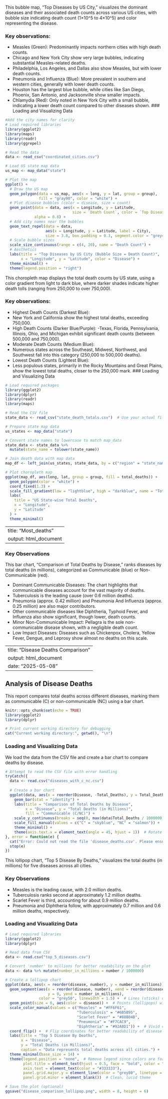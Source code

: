 This bubble map, "Top Diseases by US City," visualizes the dominant diseases and their associated death counts across various US cities, with bubble size indicating death count (1×10\^5 to 4×10\^5) and color representing the disease.

### Key observations:

-   Measles (Green): Predominantly impacts northern cities with high death counts.
-   Chicago and New York City show very large bubbles, indicating substantial Measles-related deaths.
-   Philadelphia, Los Angeles, and Dallas also show Measles, but with lower death counts.
-   Pneumonia and Influenza (Blue): More prevalent in southern and western cities, generally with lower death counts.
-   Houston has the largest blue bubble, while cities like San Diego, Phoenix, San Antonio, and Jacksonville show smaller impacts.
-   Chlamydia (Red): Only noted in New York City with a small bubble, indicating a lower death count compared to other diseases shown. \### Loading and Visualizing Data

```r
#Add the city names for clarity
# Load required libraries
library(ggplot2)
library(maps)
library(readr)
library(ggrepel)

# Read the data
data <- read_csv("coordinated_cities.csv")

# Load US state map data
us_map <- map_data("state")

# Plot the map
ggplot() +
  # Draw the US map
  geom_polygon(data = us_map, aes(x = long, y = lat, group = group),
               fill = "gray90", color = "white") +
  # Plot disease bubbles (color = disease, size = count)
  geom_point(data = data, aes(x = Longitude, y = Latitude, 
                              size = `Death Count`, color = `Top Disease`),
             alpha = 0.8) +
  # Add city names near the bubbles
  geom_text_repel(data = data, 
                  aes(x = Longitude, y = Latitude, label = City),
                  size = 3.8, box.padding = 0.3, segment.color = "grey40") +
  # Scale bubble sizes
  scale_size_continuous(range = c(4, 20), name = "Death Count") +
  # Aesthetics
  labs(title = "Top Diseases by US City (Bubble Size = Death Count)",
       x = "Longitude", y = "Latitude", color = "Disease") +
  theme_minimal() +
  theme(legend.position = "right")

```

This choropleth map displays the total death counts by US state, using a color gradient from light to dark blue, where darker shades indicate higher death tolls (ranging from 250,000 to over 750,000).

### Key observations:

-   Highest Death Counts (Darkest Blue):
-   New York and California show the highest total deaths, exceeding 750,000.
-   High Death Counts (Darker Blue/Purple): -Texas, Florida, Pennsylvania, Illinois, Ohio, and Michigan exhibit significant death counts (between 500,000 and 750,000).
-   Moderate Death Counts (Medium Blue):
-   Numerous states across the Southeast, Midwest, Northwest, and Southwest fall into this category (250,000 to 500,000 deaths).
-   Lowest Death Counts (Lightest Blue):
-   Less populous states, primarily in the Rocky Mountains and Great Plains, show the lowest total deaths, closer to the 250,000 mark. \### Loading and Visualizing Data

```r
# Load required packages
library(ggplot2)
library(dplyr)
library(readr)
library(maps)

# Read the CSV file
state_data <- read_csv("state_death_totals.csv")  # Use your actual file path

# Prepare state map data
us_states <- map_data("state")

# Convert state names to lowercase to match map_data
state_data <- state_data %>%
  mutate(state_name = tolower(state_name))

# Join death data with map data
map_df <- left_join(us_states, state_data, by = c("region" = "state_name"))

# Plot choropleth map
ggplot(map_df, aes(long, lat, group = group, fill = total_deaths)) +
  geom_polygon(color = "white") +
  coord_fixed(1.3) +
  scale_fill_gradient(low = "lightblue", high = "darkblue", name = "Total Deaths") +
  labs(
    title = "US State-wise Total Deaths",
    x = "Longitude",
    y = "Latitude"
  ) +
  theme_minimal()
```

---
title: "Most_deaths"
output: html_document
---

### Key Observations

This bar chart, "Comparison of Total Deaths by Disease," ranks diseases by total deaths (in millions), categorized as Communicable (blue) or Non-Communicable (red).

-   Dominant Communicable Diseases: The chart highlights that communicable diseases account for the vast majority of deaths.
-   Tuberculosis is the leading cause (over 0.6 million deaths).
-   Pneumonia (approx. 0.42 million) and Pneumonia And Influenza (approx. 0.25 million) are also major contributors.
-   Other communicable diseases like Diphtheria, Typhoid Fever, and Influenza also show significant, though lower, death counts.
-   Minor Non-Communicable Impact: Pellagra is the sole non-communicable disease shown, with a negligible death count.
-   Low Impact Diseases: Diseases such as Chickenpox, Cholera, Yellow Fever, Dengue, and Leprosy show almost no deaths on this scale.

---
title: "Disease Deaths Comparison"
output: html_document
date: "2025-05-08"
---

## Analysis of Disease Deaths

This report compares total deaths across different diseases, marking them as communicable (C) or non-communicable (NC) using a bar chart.

```r
knitr::opts_chunk$set(echo = TRUE)
library(ggplot2)
library(dplyr)

# Print current working directory for debugging
cat("Current working directory:", getwd(), "\n")
```

### Loading and Visualizing Data

We load the data from the CSV file and create a bar chart to compare deaths by disease.

```r
# Attempt to read the CSV file with error handling
tryCatch({
  data <- read.csv("diseases_with_c_nc.csv")
  
  # Create a bar chart
  ggplot(data, aes(x = reorder(Disease, -Total_Deaths), y = Total_Deaths / 1000000, fill = Communicable)) +
    geom_bar(stat = "identity") +
    labs(title = "Comparison of Total Deaths by Disease",
         x = "Disease", y = "Total Deaths (in Millions)",
         fill = "Communicable (C/NC)") +
    scale_y_continuous(breaks = seq(0, max(data$Total_Deaths / 1000000), by = 0.1)) +  # Clear breaks in millions
    scale_fill_manual(values = c("C" = "skyblue", "NC" = "salmon")) +  # Color by communicability
    theme_minimal() +
    theme(axis.text.x = element_text(angle = 45, hjust = 1))  # Rotate x-axis labels for readability
}, error = function(e) {
  cat("Error: Could not read the file 'disease_deaths.csv'. Please ensure the file exists in the working directory (", getwd(), ") or provide the correct file path.\n")
  stop(e)
})
```

This lollipop chart, "Top 5 Disease By Deaths," visualizes the total deaths (in millions) for five diseases across all cities.

### Key Observations

-   Measles is the leading cause, with 2.0 million deaths.
-   Tuberculosis ranks second at approximately 1.2 million deaths.
-   Scarlet Fever is third, accounting for about 0.9 million deaths.
-   Pneumonia and Diphtheria follow, with approximately 0.7 million and 0.6 million deaths, respectively.

### Loading and Visualizing Data

```r

# Load required libraries
library(ggplot2)
library(dplyr)

# Read data from CSV
data <- read.csv("top_5_diseases.csv")

# Convert 'number' to millions for better readability on the plot
data <- data %>% mutate(number_in_millions = number / 1000000)

# Create a lollipop chart
ggplot(data, aes(x = reorder(disease, number), y = number_in_millions)) +
  geom_segment(aes(x = reorder(disease, number), xend = reorder(disease, number), 
                   y = 0, yend = number_in_millions), 
               color = "grey50", linewidth = 1.5) +  # Lines (sticks) of the lollipop
  geom_point(size = 6, aes(color = disease)) +  # Points (lollipops) with vivid colors
  scale_color_manual(values = c("Measles" = "#FF6F61", 
                                "Tuberculosis" = "#6B5B95", 
                                "Scarlet Fever" = "#88B04B", 
                                "Pneumonia" = "#F7CAC9", 
                                "Diphtheria" = "#92A8D1")) +  # Vivid color palette
  coord_flip() +  # Flip coordinates for better readability of disease names
  labs(title = "Top 5 Disease By Deaths",
       x = "Disease",
       y = "Total Deaths (in Millions)",
       caption = "Data represents total deaths across all cities.") +
  theme_minimal(base_size = 14) +
  theme(legend.position = "none",  # Remove legend since colors are for aesthetics
        plot.title = element_text(hjust = 0.5, face = "bold", color = "#333333"),
        axis.text = element_text(color = "#333333"),
        panel.grid.major.y = element_line(color = "grey80", linetype = "dashed"),
        panel.grid.minor = element_blank())  # Clean, lucid theme

# Save the plot (optional)
ggsave("disease_comparison_lollipop.png", width = 8, height = 6)
```
